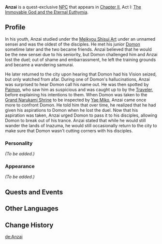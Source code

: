 {{Meta
<!-- REMOVE THIS TEMPLATE AFTER ADDING MISSING INFO -->
|missing_NPC_profile  = yes
}}
{{Character Infobox
|type             = Quest NPC
|image            = NPC Anzai.png
|realname         = 
|region           = Inazuma
|affiliation      = Meikyou Shisui Art
|title            = 
|voiceEN          = 
|voiceCN          = 
|voiceJP          = 
}}
'''Anzai''' {{Lang|ja=安西}}  is a quest-exclusive [[NPC]] that appears in [[Chapter II]], Act I: [[The Immovable God and the Eternal Euthymia]].

==Profile==
In his youth, Anzai studied under the [[Meikyou Shisui Art]] under an unnamed sensei and was the oldest of the disciples. He met his junior [[Domon]] sometime later and the two became friends. Anzai believed that he would be the new sensei due to his seniority, but Domon challenged him and Anzai lost the duel; out of shame and embarrassment, he left the training grounds and became a wandering samurai.

He later returned to the city upon hearing that Domon had his Vision seized, but only watched from afar. During one of Domon's hallucinations, Anzai was surprised to hear Domon call his name out. He was then spotted by [[Paimon]], who saw him as suspicious and was caught up to by the [[Traveler]], before explaining his intentions to them. When Domon was taken to the [[Grand Narukami Shrine]] to be inspected by [[Yae Miko]], Anzai came once more to confront Domon. He told him that over time, he realized that he had given his aspirations to Domon when he lost the duel. Now that his aspiration was taken, Anzai urged Domon to pass it to his disciples, allowing Domon to break out of his trance. Anzai stated that while he would still wander the lands of Inazuma, he would still occasionally return to the city to make sure that Domon wasn't cutting corners with his disciples.

===Personality===
''(To be added.)''

===Appearance===
''(To be added.)''

==Quests and Events==
{{Quests and Events}}

==Other Languages==
{{Other Languages|default_hidden = 1
|en      = Anzai
|zhs     = 安西
|zhs_rm  = Ānxī
|zht     = 安西
|zht_rm  = Ānxī
|ja      = 安西
|ja_rm   = Anzai
|ko      = 안자이
|ko_rm   = Anjai
|es      = Anzai
|fr      = Anzai
|ru      = Андзай
|th      = Anzai
|vi      = Anzai
|de      = Anzai
|id      = Anzai
|pt      = Anzai
|tr      = 
|it      = 
}}

==Change History==
{{Change History|2.0}}
<!--
==References====
{{Reflist}}
-->

[[de:Anzai]]